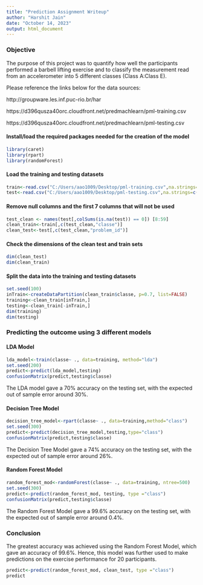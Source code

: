 ---
title: "Prediction Assignment Writeup"
author: "Harshit Jain"
date: "October 14, 2023"
output: html_document
---

### Objective

The purpose of this project was to quantify how well the participants performed a barbell lifting exercise and to classify the measurement read from an accelerometer into 5 different classes (Class A:Class E). 


Please reference the links below for the data sources:

http://groupware.les.inf.puc-rio.br/har

https://d396qusza40orc.cloudfront.net/predmachlearn/pml-training.csv

https://d396qusza40orc.cloudfront.net/predmachlearn/pml-testing.csv

#### Install/load the required packages needed for the creation of the model
```r
library(caret)
library(rpart)
library(randomForest)
```

#### Load the training and testing datasets
```r
train<-read.csv("C:/Users/aao1009/Desktop/pml-training.csv",na.strings=c("NA","#DIV/0!",""))
test<-read.csv("C:/Users/aao1009/Desktop/pml-testing.csv",na.strings=c("NA","#DIV/0!",""))
```

#### Remove null columns and the first 7 columns that will not be used
```r
test_clean <- names(test[,colSums(is.na(test)) == 0]) [8:59]
clean_train<-train[,c(test_clean,"classe")]
clean_test<-test[,c(test_clean,"problem_id")]
```

#### Check the dimensions of the clean test and train sets
```r
dim(clean_test)
dim(clean_train)
```

#### Split the data into the training and testing datasets
```r
set.seed(100)
inTrain<-createDataPartition(clean_train$classe, p=0.7, list=FALSE)
training<-clean_train[inTrain,]
testing<-clean_train[-inTrain,]
dim(training)
dim(testing)
```

### Predicting the outcome using 3 different models

#### LDA Model
```r
lda_model<-train(classe~ ., data=training, method="lda")
set.seed(200)
predict<-predict(lda_model,testing)
confusionMatrix(predict,testing$classe)
```

The LDA model gave a 70% accuracy on the testing set, with the expected out of sample error around 30%.

#### Decision Tree Model
```r
decision_tree_model<-rpart(classe~ ., data=training,method="class")
set.seed(300)
predict<-predict(decision_tree_model,testing,type="class")
confusionMatrix(predict,testing$classe)
```
The Decision Tree Model gave a 74% accuracy on the testing set, with the expected out of sample error around 26%.

#### Random Forest Model
```r
random_forest_mod<-randomForest(classe~ ., data=training, ntree=500)
set.seed(300)
predict<-predict(random_forest_mod, testing, type ="class")
confusionMatrix(predict,testing$classe)
```
The Random Forest Model gave a 99.6% accuracy on the testing set, with the expected out of sample error around 0.4%.

### Conclusion

The greatest accuracy was achieved using the Random Forest Model, which gave an accuracy of 99.6%. Hence, this model was further used to make predictions on the exercise performance for 20 participants.

```r
predict<-predict(random_forest_mod, clean_test, type ="class")
predict
```
